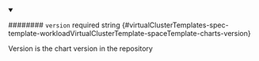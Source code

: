
<details className="config-field" data-expandable="false" open>
<summary>

######## `version` <span className="config-field-required" data-required="false">required</span> <span className="config-field-type">string</span> <span className="config-field-default"></span> <span className="config-field-enum"></span> {#virtualClusterTemplates-spec-template-workloadVirtualClusterTemplate-spaceTemplate-charts-version}

Version is the chart version in the repository

</summary>



</details>
